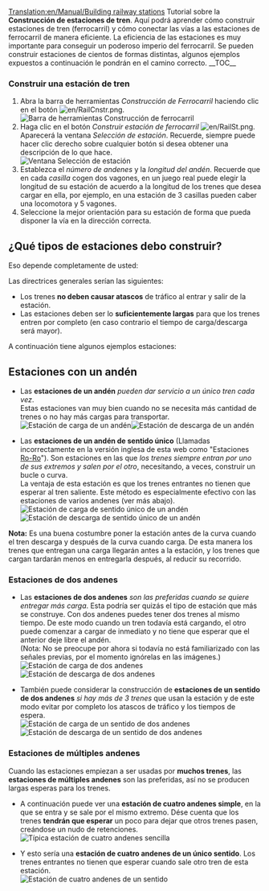 [[Translation:en/Manual/Building railway stations]]
{{es/Tutorial}}
Tutorial sobre la '''Construcción de estaciones de tren'''. Aquí podrá aprender cómo construir estaciones de tren (ferrocarril) y cómo conectar las vías a las estaciones de ferrocarril de manera eficiente. La eficiencia de las estaciones es muy importante para conseguir un poderoso imperio del ferrocarril. Se pueden construir estaciones de cientos de formas distintas, algunos ejemplos expuestos a continuación le pondrán en el camino correcto.
__TOC__
===Construir una estación de tren===
#Abra la barra de herramientas ''Construcción de Ferrocarril'' haciendo clic en el botón [[File:en/RailCnstr.png]].<br/>[[File:es/Railroad Construction.png|none|frame|Barra de herramientas Construcción de ferrocarril]]
#Haga clic en el botón ''Construir estación de ferrocarril'' [[File:en/RailSt.png]]. Aparecerá la ventana ''Selección de estación''. Recuerde, siempre puede hacer clic derecho sobre cualquier botón si desea obtener una descripción de lo que hace.<br/>[[File:es/Stationgui.png|none|frame|Ventana Selección de estación]]
#Establezca el ''número de andenes'' y la ''longitud del andén''. Recuerde que en cada ''casilla'' cogen dos vagones, en un juego real puede elegir la longitud de su estación de acuerdo a la longitud de los trenes que desea cargar en ella, por ejemplo, en una estación de 3 casillas pueden caber una locomotora y 5 vagones.
#Seleccione la mejor orientación para su estación de forma que pueda disponer la vía en la dirección correcta.

== ¿Qué tipos de estaciones debo construir? ==
Eso depende completamente de usted:

Las directrices generales serían las siguientes:
* Los trenes '''no deben causar atascos''' de tráfico al entrar y salir de la estación.
* Las estaciones deben ser lo '''suficientemente largas''' para que los trenes entren por completo (en caso contrario el tiempo de carga/descarga será mayor).

A continuación tiene algunos ejemplos estaciones:

== Estaciones con un andén ==
*Las '''estaciones de un andén''' ''pueden dar servicio a un único tren cada vez''.<br/>Estas estaciones van muy bien cuando no se necesita más cantidad de trenes o no hay más cargas para transportar.<br/>[[File:en/RailStTut One str coal.png|none|frame|Estación de carga de un andén]][[File:en/RailStTut One str pow.png|none|frame|Estación de descarga de un andén]]

*Las '''estaciones de un andén de sentido único''' (Llamadas incorrectamente en la versión inglesa de esta web como "Estaciones [https://www.wikipedia.org/wiki/es:Ro-Ro Ro-Ro]"). Son estaciones en las que ''los trenes siempre entran por uno de sus extremos y salen por el otro'', necesitando, a veces, construir un bucle o curva.<br/>La ventaja de esta estación es que los trenes entrantes no tienen que esperar al tren saliente. Este método es especialmente efectivo con las estaciones de varios andenes (ver más abajo).<br/>[[File:en/RailStTut One aro coal.png|none|frame|Estación de carga de sentido único de un andén]][[File:en/RailStTut One aro pow.png|none|frame|Estación de descarga de sentido único de un andén]]

'''Nota:''' Es una buena costumbre poner la estación antes de la curva cuando el tren descarga y después de la curva cuando carga. De esta manera los trenes que entregan una carga llegarán antes a la estación, y los trenes que cargan tardarán menos en entregarla después, al reducir su recorrido.

=== Estaciones de dos andenes ===
*Las '''estaciones de dos andenes''' ''son las preferidas cuando se quiere entregar más carga''. Esta podría ser quizás el tipo de estación que más se construye. Con dos andenes puedes tener dos trenes al mismo tiempo. De este modo cuando un tren todavía está cargando, el otro puede comenzar a cargar de inmediato y no tiene que esperar que el anterior deje libre el andén.<br/>(Nota: No se preocupe por ahora si todavía no está familiarizado con las señales previas, por el momento ignórelas en las imágenes.)<br/>[[File:en/RailStTut Two str coal.png|none|frame|Estación de carga de dos andenes]][[File:en/RailStTut Two str pow.png|none|frame|Estación de descarga de dos andenes]]

*También puede considerar la construcción de '''estaciones de un sentido de dos andenes''' ''si hay más de 3 trenes'' que usan la estación y de este modo evitar por completo los atascos de tráfico y los tiempos de espera.<br/>[[File:en/RailStTut Two aro coal.png|none|frame|Estación de carga de un sentido de dos andenes]][[File:en/RailStTut Two aro pow.png|none|frame|Estación de descarga de un sentido de dos andenes]]

=== Estaciones de múltiples andenes ===
Cuando las estaciones empiezan a ser usadas por '''muchos trenes''', las '''estaciones de múltiples andenes''' son las preferidas, así no se producen largas esperas para los trenes.

*A continuación puede ver una '''estación de cuatro andenes simple''', en la que se entra y se sale por el mismo extremo. Dése cuenta que los trenes '''tendrán que esperar''' un poco para dejar que otros trenes pasen, creándose un nudo de retenciones.<br/>[[File:en/RailStTut Four str ore.png|none|frame|Típica estación de cuatro andenes sencilla]]

*Y esto sería una '''estación de cuatro andenes de un único sentido'''. Los trenes entrantes no tienen que esperar cuando sale otro tren de esta estación.<br/>[[File:en/RailStTut Four aro ore.png|none|frame|Estación de cuatro andenes de un sentido]]